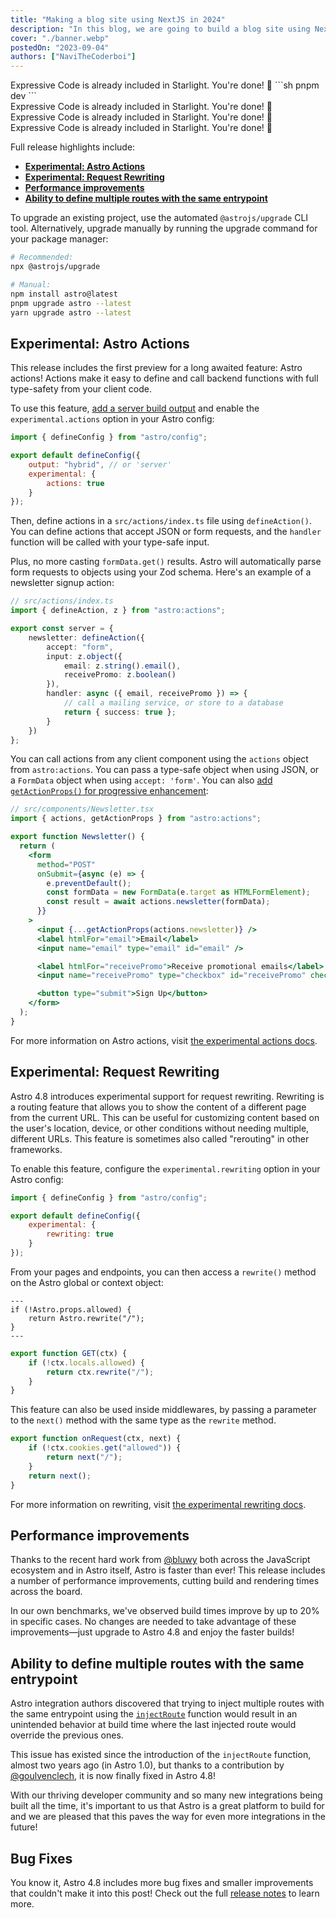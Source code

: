 ```yaml
---
title: "Making a blog site using NextJS in 2024"
description: "In this blog, we are going to build a blog site using NextJS and TailwindCSS. We will also be using MDX to write our blog posts."
cover: "./banner.webp"
postedOn: "2023-09-04"
authors: ["NaviTheCoderboi"]
---
```



<Aside type="tip">
    Expressive Code is already included in Starlight. You're done! 🎉 ```sh pnpm
    dev ```
</Aside>
<Aside type="danger">
    Expressive Code is already included in Starlight. You're done! 🎉
</Aside>
<Aside type="warning">
    Expressive Code is already included in Starlight. You're done! 🎉
</Aside>
<Aside type="note">
    Expressive Code is already included in Starlight. You're done! 🎉
</Aside>

Full release highlights include:

-   [**Experimental: Astro Actions**](#experimental-astro-actions)
-   [**Experimental: Request Rewriting**](#experimental-request-rewriting)
-   [**Performance improvements**](#performance-improvements)
-   [**Ability to define multiple routes with the same entrypoint**](#ability-to-define-multiple-routes-with-the-same-entrypoint)

To upgrade an existing project, use the automated `@astrojs/upgrade` CLI tool. Alternatively, upgrade manually by running the upgrade command for your package manager:

```sh
# Recommended:
npx @astrojs/upgrade

# Manual:
npm install astro@latest
pnpm upgrade astro --latest
yarn upgrade astro --latest
```

## Experimental: Astro Actions

This release includes the first preview for a long awaited feature: Astro actions! Actions make it easy to define and call backend functions with full type-safety from your client code.

To use this feature, [add a server build output](https://docs.astro.build/en/basics/rendering-modes/#on-demand-rendered) and enable the `experimental.actions` option in your Astro config:

```js
import { defineConfig } from "astro/config";

export default defineConfig({
    output: "hybrid", // or 'server'
    experimental: {
        actions: true
    }
});
```

Then, define actions in a `src/actions/index.ts` file using `defineAction()`. You can define actions that accept JSON or form requests, and the `handler` function will be called with your type-safe input.

Plus, no more casting `formData.get()` results. Astro will automatically parse form requests to objects using your Zod schema. Here's an example of a newsletter signup action:

```ts
// src/actions/index.ts
import { defineAction, z } from "astro:actions";

export const server = {
    newsletter: defineAction({
        accept: "form",
        input: z.object({
            email: z.string().email(),
            receivePromo: z.boolean()
        }),
        handler: async ({ email, receivePromo }) => {
            // call a mailing service, or store to a database
            return { success: true };
        }
    })
};
```

You can call actions from any client component using the `actions` object from `astro:actions`. You can pass a type-safe object when using JSON, or a `FormData` object when using `accept: 'form'`. You can also [add `getActionProps()` for progressive enhancement](https://github.com/withastro/roadmap/blob/actions/proposals/0046-actions.md#add-progressive-enhancement-with-fallbacks):

```jsx
// src/components/Newsletter.tsx
import { actions, getActionProps } from "astro:actions";

export function Newsletter() {
  return (
    <form
      method="POST"
      onSubmit={async (e) => {
        e.preventDefault();
        const formData = new FormData(e.target as HTMLFormElement);
        const result = await actions.newsletter(formData);
      }}
    >
      <input {...getActionProps(actions.newsletter)} />
      <label htmlFor="email">Email</label>
      <input name="email" type="email" id="email" />

      <label htmlFor="receivePromo">Receive promotional emails</label>
      <input name="receivePromo" type="checkbox" id="receivePromo" checked />

      <button type="submit">Sign Up</button>
    </form>
  );
}
```

For more information on Astro actions, visit [the experimental actions docs](https://docs.astro.build/en/reference/configuration-reference/#experimentalactions).

## Experimental: Request Rewriting

Astro 4.8 introduces experimental support for request rewriting. Rewriting is a routing feature that allows you to show the content of a different page from the current URL. This can be useful for customizing content based on the user's location, device, or other conditions without needing multiple, different URLs. This feature is sometimes also called "rerouting" in other frameworks.

To enable this feature, configure the `experimental.rewriting` option in your Astro config:

```js
import { defineConfig } from "astro/config";

export default defineConfig({
    experimental: {
        rewriting: true
    }
});
```

From your pages and endpoints, you can then access a `rewrite()` method on the Astro global or context object:

```astro
---
if (!Astro.props.allowed) {
    return Astro.rewrite("/");
}
---
```

```ts
export function GET(ctx) {
    if (!ctx.locals.allowed) {
        return ctx.rewrite("/");
    }
}
```

This feature can also be used inside middlewares, by passing a parameter to the `next()` method with the same type as the `rewrite` method.

```ts
export function onRequest(ctx, next) {
    if (!ctx.cookies.get("allowed")) {
        return next("/");
    }
    return next();
}
```

For more information on rewriting, visit [the experimental rewriting docs](https://docs.astro.build/en/reference/configuration-reference/#experimentalrewriting).

## Performance improvements

Thanks to the recent hard work from [@bluwy](https://github.com/bluwy) both across the JavaScript ecosystem and in Astro itself, Astro is faster than ever! This release includes a number of performance improvements, cutting build and rendering times across the board.

In our own benchmarks, we've observed build times improve by up to 20% in specific cases. No changes are needed to take advantage of these improvements—just upgrade to Astro 4.8 and enjoy the faster builds!

## Ability to define multiple routes with the same entrypoint

Astro integration authors discovered that trying to inject multiple routes with the same entrypoint using the [`injectRoute`](https://docs.astro.build/en/reference/integrations-reference/#injectroute-option) function would result in an unintended behavior at build time where the last injected route would override the previous ones.

This issue has existed since the introduction of the `injectRoute` function, almost two years ago (in Astro 1.0), but thanks to a contribution by [@goulvenclech](https://github.com/goulvenclech), it is now finally fixed in Astro 4.8!

With our thriving developer community and so many new integrations being built all the time, it's important to us that Astro is a great platform to build for and we are pleased that this paves the way for even more integrations in the future!

## Bug Fixes

You know it, Astro 4.8 includes more bug fixes and smaller improvements that couldn't make it into this post! Check out the full [release notes](https://github.com/withastro/astro/blob/refs/heads/main/packages/astro/CHANGELOG.md#480) to learn more.
